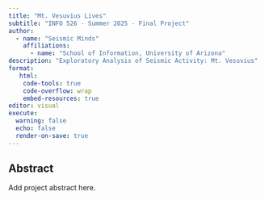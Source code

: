 ```yaml
---
title: "Mt. Vesuvius Lives"
subtitle: "INFO 526 - Summer 2025 - Final Project"
author: 
  - name: "Seismic Minds"
    affiliations:
      - name: "School of Information, University of Arizona"
description: "Exploratory Analysis of Seismic Activity: Mt. Vesuvius"
format:
   html:
    code-tools: true
    code-overflow: wrap
    embed-resources: true
editor: visual
execute:
  warning: false
  echo: false
  render-on-save: true
---
```


## Abstract

Add project abstract here.